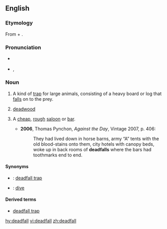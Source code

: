 ==English==

===Etymology===
From {{term|dead}} + {{term|fall}}.

===Pronunciation===
* {{a|UK}} {{IPA|/ˈdɛdfɔːɫ/|lang=en}}
* {{a|US}} {{enPR|dĕdʹfäl}}, {{IPA|/ˈdɛdfɑl/|lang=en}}

===Noun===
{{en-noun}}

# {{context|US|lang=en}} A kind of [[trap]] for large animals, consisting of a heavy board or log that [[fall]]s on to the prey.
# [[deadwood]]
# {{context|US|slang|lang=en}} A [[cheap]], [[rough]] [[saloon]] or [[bar]].
#* '''2006''', Thomas Pynchon, ''Against the Day'', Vintage 2007, p. 406:
#*: They had lived down in horse barns, army “A” tents with the old blood-stains onto them, city hotels with canopy beds, woke up in back rooms of '''deadfalls''' where the bars had toothmarks end to end.

====Synonyms====
* {{qualifier|trap}}: [[deadfall trap]]
* {{qualifier|cheap, rough bar}}: [[dive]]

====Derived terms====
* [[deadfall trap]]

[[hy:deadfall]]
[[vi:deadfall]]
[[zh:deadfall]]